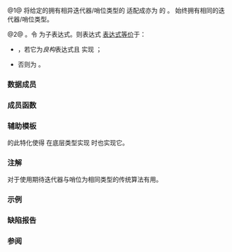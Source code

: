 {{cpp/ranges/view title|common}}
{{cpp/ranges/common_view/navbar}}
{{dcl begin}}
{{dcl header|ranges}}
{{dcl|num=1|since=c++20|1=
template&lt; ranges::view V &gt;
    requires (not ranges::common_range&lt;V&gt; and
              std::copyable&lt;ranges::iterator_t&lt;V&gt;&gt;)
class common_view
    : public ranges::view_interface&lt;common_view&lt;V&gt;&gt;
}}
{{dcl|num=2|since=c++20|1=
namespace views {
    inline constexpr /* 未指明 */ common = /* 未指明 */;
}
}}
{{dcl h|调用签名}}
{{dcl|since=c++20|1=
template&lt; ranges::viewable_range R &gt;
    requires /* 见下文 */
constexpr ranges::view auto common( R&amp;&amp; r );
}}
{{dcl end}}

@1@ 将给定的拥有相异迭代器/哨位类型的 {{lconcept|view}} 适配成亦为 {{lconcept|common_range}} 的 {{lconcept|view}}。{{tt|common_view}} 始终拥有相同的迭代器/哨位类型。

@2@ {{named req|RangeAdaptorObject}}。令 {{c|e}} 为子表达式。则表达式 {{c|views​::​common(e)}} [[cpp/language/expressions#表达式等价|表达式等价]]于：
* {{c|views​::​all(e)}}，若它为''良构''表达式且 {{c|decltype((e))}} 实现 {{lconcept|common_range}}；
* 否则为 {{c|common_view{e}&lt;!----&gt;}} 。

===数据成员===
{{dsc begin}}
{{dsc hitem|成员|说明}}
{{dsc expos mem obj|base_|id=base|private=yes|spec={{tt|V}}|底层视图}}
{{dsc end}}

===成员函数===
{{dsc begin}}
{{dsc inc|cpp/ranges/adaptor/dsc constructor|common_view}}
{{dsc inc|cpp/ranges/adaptor/dsc base|common_view}}
{{dsc inc|cpp/ranges/adaptor/dsc begin|common_view}}
{{dsc inc|cpp/ranges/adaptor/dsc end|common_view}}
{{dsc inc|cpp/ranges/adaptor/dsc size|common_view}}
{{dsc inc|cpp/ranges/adaptor/dsc reserve_hint|common_view}}
{{cpp/ranges/view_interface/inherit|embedded=yes|size=yes}}
{{dsc end}}

==={{rl|deduction guides|推导指引}}===

===辅助模板===
{{ddcl|since=c++20|1=
template&lt; class T &gt;
constexpr bool enable_borrowed_range&lt;std::ranges::common_view&lt;T&gt;&gt; =
    ranges::enable_borrowed_range&lt;T&gt;;
}}
{{lc|std::ranges::enable_borrowed_range}} 的此特化使得 {{tt|common_view}} 在底层类型实现 {{lconcept|borrowed_range}} 时也实现它。

===注解===
{{tt|common_view}} 对于使用期待迭代器与哨位为相同类型的传统算法有用。

===示例===
{{example
|code=
#include &lt;initializer_list&gt;
#include &lt;iostream&gt;
#include &lt;iterator&gt;
#include &lt;list&gt;
#include &lt;numeric&gt;
#include &lt;ranges&gt;

int main()
{
    auto v1 = {1, 2, 3, 4, 5};
    auto i1 = std::counted_iterator{v1.begin(), std::ssize(v1)};
    auto r1 = std::ranges::subrange{i1, std::default_sentinel};
//  auto e1 = std::accumulate(r1.begin(), r1.end(), 0); // 错误：要求“共同范围”
    auto c1 = std::ranges::common_view{r1};
    std::cout &lt;&lt; "accumulate: " &lt;&lt; std::accumulate(c1.begin(), c1.end(), 0) &lt;&lt; '\n';

    // 从 ranges::view_interface 继承：
    std::cout &lt;&lt; "c1.front(): " &lt;&lt; c1.front() &lt;&lt; '\n';
    std::cout &lt;&lt; "c1.back(): " &lt;&lt; c1.back() &lt;&lt; '\n';
    std::cout &lt;&lt; "c1.data(): " &lt;&lt; c1.data() &lt;&lt; '\n';
    std::cout &lt;&lt; "c1[0]: " &lt;&lt; c1[0] &lt;&lt; '\n';

    auto v2 = std::list{ 1, 2, 3, 4, 5 };
    auto i2 = std::counted_iterator{v2.begin(), std::ssize(v2)};
    auto r2 = std::ranges::subrange{i2, std::default_sentinel};
//  auto e2 = std::accumulate(r2.begin(), r2.end(), 0); // 错误：要求“共同范围”
    auto c2 = std::ranges::common_view{r2};
    std::cout &lt;&lt; "accumulate: " &lt;&lt; std::accumulate(c2.begin(), c2.end(), 0) &lt;&lt; '\n';

    // 从 ranges::view_interface 继承:
    std::cout &lt;&lt; "c2.front(): " &lt;&lt; c2.front() &lt;&lt; '\n';
//  auto e3 = c2.back(); // 错误：要求“双向范围”
//  auto e4 = c2.data(); // 错误：要求“连续范围”
//  auto e5 = c2[0];     // 错误：要求“随机访问范围”
}
|p=true
|output=
accumulate: 15
c1.front(): 1
c1.back(): 5
c1.data(): 0x7f19937f00d0
c1[0]: 1
accumulate: 15
c2.front(): 1
}}

===缺陷报告===
{{dr list begin}}
{{dr list item|wg=lwg|dr=3494|std=C++20|before={{tt|common_view}} 始终不是 {{tt|borrowed_range}}|after=若底层视图是 {{tt|borrowed_range}} 则它也是}}
{{dr list end}}

===参阅===
{{dsc begin}}
{{dsc inc|cpp/ranges/dsc common_range}}
{{dsc inc|cpp/iterator/dsc common_iterator}}
{{dsc end}}

{{langlinks|en|es|ja|ru}}